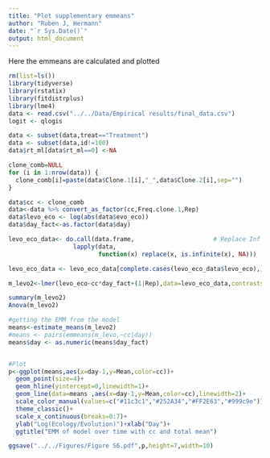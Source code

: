 ```yaml
---
title: "Plot supplementary emmeans"
author: "Ruben J, Hermann"
date: "`r Sys.Date()`"
output: html_document
---
```


Here the emmeans are calculated and plotted

```r
rm(list=ls())
library(tidyverse)
library(rstatix)
library(fitdistrplus)
library(lme4)
data <- read.csv("../../Data/Empirical results/final_data.csv")
logit <- qlogis
```
```r
data <- subset(data,treat=="Treatment")
data <- subset(data,id!=100)
data$rt_ml[data$rt_ml==0] <-NA

clone_comb=NULL
for (i in 1:nrow(data)) {
  clone_comb[i]=paste(data$Clone.1[i],"_",data$Clone.2[i],sep="")
}

data$cc <- clone_comb
data<-data %>% convert_as_factor(cc,Freq.clone.1,Rep)
data$levo_eco <- log(abs(data$evo_eco))
data$day_fact<-as.factor(data$day)

levo_eco_data<- do.call(data.frame,                      # Replace Inf in data by NA
                  lapply(data,
                         function(x) replace(x, is.infinite(x), NA)))

levo_eco_data <- levo_eco_data[complete.cases(levo_eco_data$levo_eco),]

m_levo2<-lmer(levo_eco~cc*day_fact+(1|Rep),data=levo_eco_data,contrasts =contr.sum)

summary(m_levo2)
Anova(m_levo2)
```


```r
#getting the EMM from the model
means<-estimate_means(m_levo2)
#means <- pairs(emmeans(m_levo,~cc|day))
means$day <- as.numeric(means$day_fact)


#Plot
p<-ggplot(means,aes(x=day-1,y=Mean,color=cc))+
  geom_point(size=4)+
  geom_hline(yintercept=0,linewidth=1)+
  geom_line(data=means ,aes(x=day-1,y=Mean,color=cc),linewidth=2)+
  scale_color_manual(values=c("#11c3c1","#252A34","#FF2E63","#999c9e"))+
  theme_classic()+
  scale_x_continuous(breaks=0:7)+
  ylab("Log(Ecology/Evolution)")+xlab("Day")+
  ggtitle("EMM of model over time with cc and total mean")

ggsave("../../Figures/Figure S6.pdf",p,height=7,width=10)
```